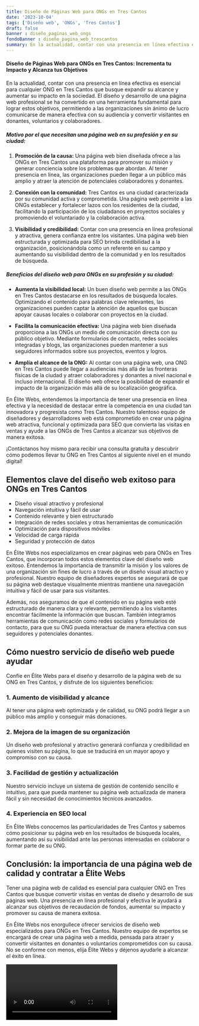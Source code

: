 ```yaml
---
title: Diseño de Páginas Web para ONGs en Tres Cantos
date: '2023-10-04'
tags: ['Diseño web', 'ONGs', 'Tres Cantos']
draft: false
banner : diseño_paginas_web_ongs
fondoBanner : diseño_pagina_web_trescantos
summary: En la actualidad, contar con una presencia en línea efectiva es esencial para cualquier ONG en Tres Cantos que busque expandir su alcance y aumentar su impacto en la sociedad. El diseño y desarrollo de una página web profesional se ha convertido en una herramienta fundamental para lograr estos objetivos, permitiendo a las organizaciones sin ánimo de lucro comunicarse de manera efectiva con su audiencia y convertir visitantes en donantes, voluntarios y colaboradores.
---
```


#### Diseño de Páginas Web para ONGs en Tres Cantos: Incrementa tu Impacto y Alcanza tus Objetivos

En la actualidad, contar con una presencia en línea efectiva es esencial para cualquier ONG en Tres Cantos que busque expandir su alcance y aumentar su impacto en la sociedad. El diseño y desarrollo de una página web profesional se ha convertido en una herramienta fundamental para lograr estos objetivos, permitiendo a las organizaciones sin ánimo de lucro comunicarse de manera efectiva con su audiencia y convertir visitantes en donantes, voluntarios y colaboradores.

##### Motivo por el que necesitan una página web en su profesión y en su ciudad:

1. **Promoción de la causa:** Una página web bien diseñada ofrece a las ONGs en Tres Cantos una plataforma para promover su misión y generar conciencia sobre los problemas que abordan. Al tener presencia en línea, las organizaciones pueden llegar a un público más amplio y atraer la atención de potenciales colaboradores y donantes.

2. **Conexión con la comunidad:** Tres Cantos es una ciudad caracterizada por su comunidad activa y comprometida. Una página web permite a las ONGs establecer y fortalecer lazos con los residentes de la ciudad, facilitando la participación de los ciudadanos en proyectos sociales y promoviendo el voluntariado y la colaboración activa.

3. **Visibilidad y credibilidad:** Contar con una presencia en línea profesional y atractiva, genera confianza entre los visitantes. Una página web bien estructurada y optimizada para SEO brinda credibilidad a la organización, posicionándola como un referente en su campo y aumentando su visibilidad dentro de la comunidad y en los resultados de búsqueda.

##### Beneficios del diseño web para ONGs en su profesión y su ciudad:

- **Aumenta la visibilidad local:** Un buen diseño web permite a las ONGs en Tres Cantos destacarse en los resultados de búsqueda locales. Optimizando el contenido para palabras clave relevantes, las organizaciones pueden captar la atención de aquellos que buscan apoyar causas locales o colaborar con proyectos en la ciudad.

- **Facilita la comunicación efectiva:** Una página web bien diseñada proporciona a las ONGs un medio de comunicación directa con su público objetivo. Mediante formularios de contacto, redes sociales integradas y blogs, las organizaciones pueden mantener a sus seguidores informados sobre sus proyectos, eventos y logros.

- **Amplía el alcance de la ONG:** Al contar con una página web, una ONG en Tres Cantos puede llegar a audiencias más allá de las fronteras físicas de la ciudad y atraer colaboradores y donantes a nivel nacional e incluso internacional. El diseño web ofrece la posibilidad de expandir el impacto de la organización más allá de su localización geográfica.

En Élite Webs, entendemos la importancia de tener una presencia en línea efectiva y la necesidad de destacar entre la competencia en una ciudad tan innovadora y progresista como Tres Cantos. Nuestro talentoso equipo de diseñadores y desarrolladores web está comprometido en crear una página web atractiva, funcional y optimizada para SEO que convierta las visitas en ventas y ayude a las ONGs de Tres Cantos a alcanzar sus objetivos de manera exitosa.

¡Contáctanos hoy mismo para recibir una consulta gratuita y descubrir cómo podemos llevar tu ONG en Tres Cantos al siguiente nivel en el mundo digital!

<GifSeo />

<Cta />

## Elementos clave del diseño web exitoso para ONGs en Tres Cantos

- Diseño visual atractivo y profesional
- Navegación intuitiva y fácil de usar
- Contenido relevante y bien estructurado
- Integración de redes sociales y otras herramientas de comunicación
- Optimización para dispositivos móviles
- Velocidad de carga rápida
- Seguridad y protección de datos

En Élite Webs nos especializamos en crear páginas web para ONGs en Tres Cantos, que incorporan todos estos elementos clave del diseño web exitoso. Entendemos la importancia de transmitir la misión y los valores de una organización sin fines de lucro a través de un diseño visual atractivo y profesional. Nuestro equipo de diseñadores expertos se asegurará de que su página web destaque visualmente mientras mantiene una navegación intuitiva y fácil de usar para sus visitantes.

Además, nos aseguramos de que el contenido en su página web esté estructurado de manera clara y relevante, permitiendo a los visitantes encontrar fácilmente la información que buscan. También integramos herramientas de comunicación como redes sociales y formularios de contacto, para que su ONG pueda interactuar de manera efectiva con sus seguidores y potenciales donantes.

## Cómo nuestro servicio de diseño web puede ayudar

Confíe en Élite Webs para el diseño y desarrollo de la página web de su ONG en Tres Cantos, y disfrute de los siguientes beneficios:

### 1. Aumento de visibilidad y alcance
Al tener una página web optimizada y de calidad, su ONG podrá llegar a un público más amplio y conseguir más donaciones.

### 2. Mejora de la imagen de su organización
Un diseño web profesional y atractivo generará confianza y credibilidad en quienes visiten su página, lo que se traducirá en un mayor apoyo y compromiso con su causa.

### 3. Facilidad de gestión y actualización
Nuestro servicio incluye un sistema de gestión de contenido sencillo e intuitivo, para que pueda mantener su página web actualizada de manera fácil y sin necesidad de conocimientos técnicos avanzados.

### 4. Experiencia en SEO local
En Élite Webs conocemos las particularidades de Tres Cantos y sabemos cómo posicionar su página web en los resultados de búsqueda locales, aumentando así su visibilidad ante las personas interesadas en colaborar o formar parte de su ONG.

## Conclusión: la importancia de una página web de calidad y contratar a Élite Webs

Tener una página web de calidad es esencial para cualquier ONG en Tres Cantos que busque convertir visitas en ventas de diseño y desarrollo de sus páginas web. Una presencia en línea profesional y efectiva le ayudará a alcanzar sus objetivos de recaudación de fondos, aumentar su impacto y promover su causa de manera exitosa.

En Élite Webs nos enorgullece ofrecer servicios de diseño web especializados para ONGs en Tres Cantos. Nuestro equipo de expertos se encargará de crear una página web a medida, pensada para atraer y convertir visitantes en donantes o voluntarios comprometidos con su causa. No se conforme con menos, elija Élite Webs y déjenos ayudarle a alcanzar el éxito en línea.

<Video />

<CtaBot job='ONGs' city='Tres Cantos'/>

<Gmaps query='Tres Cantos+españa+maps' />